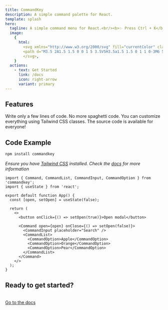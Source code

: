 ```yaml
---
title: CommandKey
description: A simple command palette for React.
template: splash
hero:
  tagline: A simple command menu for React.<br/><b>✨ Press Ctrl + K</b>
  image:
    {
      html:
        <svg xmlns="http://www.w3.org/2000/svg" fill="currentColor" class="bi bi-command" viewBox="0 0 16 16">
        <path d="M3.5 2A1.5 1.5 0 0 1 5 3.5V5H3.5a1.5 1.5 0 1 1 0-3M6 5V3.5A2.5 2.5 0 1 0 3.5 6H5v4H3.5A2.5 2.5 0 1 0 6 12.5V11h4v1.5a2.5 2.5 0 1 0 2.5-2.5H11V6h1.5A2.5 2.5 0 1 0 10 3.5V5zm4 1v4H6V6zm1-1V3.5A1.5 1.5 0 1 1 12.5 5zm0 6h1.5a1.5 1.5 0 1 1-1.5 1.5zm-6 0v1.5A1.5 1.5 0 1 1 3.5 11z"/>
        </svg>,
    }
  actions:
    - text: Get Started
      link: /docs
      icon: right-arrow
      variant: primary
---
```



## Features

<CardGrid stagger>
  <Card title="Simplicity" icon="pencil">
    Write only a few lines of code. No more spaghetti code.
  </Card>
  <Card title="Full Customization" icon="setting">
    You can customize everything using Tailwind CSS classes.
  </Card>
  <Card title="Open Source" icon="github">
    The source code is available for everyone!
  </Card>
</CardGrid>

## Code Example

```sh
npm install commandkey
```

_Ensure you have [Tailwind CSS](https://tailwindcss.com) installed. Check the [docs](/docs) for more information_
```tsx
import { Command, CommandList, CommandInput, CommandOption } from 'commandkey';
import { useState } from 'react';

export default function App() {
  const [open, setOpen] = useState(false);

  return (
    <>
      <button onClick={() => setOpen(true)}>Open modal</button>

      <Command open={open} onClose={() => setOpen(false)}>
        <CommandInput placeholder="Search" />
        <CommandList>
          <CommandOption>Apple</CommandOption>
          <CommandOption>Orange</CommandOption>
          <CommandOption>Pear</CommandOption>
        </CommandList>
      </Command>
    </>
  );
}
```

## Ready to get started?

<br />
<a href="/docs" id="goToDocsButton">
  Go to the docs
</a>
<CommandLanding client:idle />
